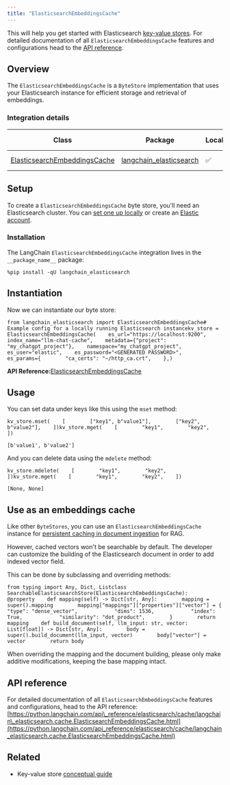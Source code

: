 ```yaml
---
title: "ElasticsearchEmbeddingsCache"
---
```


This will help you get started with Elasticsearch [key-value stores](/oss/concepts/key_value_stores). For detailed documentation of all `ElasticsearchEmbeddingsCache` features and configurations head to the [API reference](https://python.langchain.com/api_reference/elasticsearch/cache/langchain_elasticsearch.cache.ElasticsearchEmbeddingsCache.html).

## Overview

The `ElasticsearchEmbeddingsCache` is a `ByteStore` implementation that uses your Elasticsearch instance for efficient storage and retrieval of embeddings.

### Integration details

| Class                                                                                                                                                          | Package                                                                                         | Local | JS support | Package downloads                                                                                   | Package latest                                                                                   |
| -------------------------------------------------------------------------------------------------------------------------------------------------------------- | ----------------------------------------------------------------------------------------------- | ----- | ---------- | --------------------------------------------------------------------------------------------------- | ------------------------------------------------------------------------------------------------ |
| [ElasticsearchEmbeddingsCache](https://python.langchain.com/api_reference/elasticsearch/cache/langchain_elasticsearch.cache.ElasticsearchEmbeddingsCache.html) | [langchain\_elasticsearch](https://python.langchain.com/api_reference/elasticsearch/index.html) | ✅     | ❌          | ![PyPI - Downloads](/images/oss/integrations/stores/elasticsearch/pypi/dm/langchain_elasticsearch) | ![PyPI - Version](/images/oss/integrations/stores/elasticsearch/pypi/v/langchain_elasticsearch) |

## Setup

To create a `ElasticsearchEmbeddingsCache` byte store, you'll need an Elasticsearch cluster. You can [set one up locally](https://www.elastic.co/downloads/elasticsearch) or create an [Elastic account](https://www.elastic.co/elasticsearch).

### Installation

The LangChain `ElasticsearchEmbeddingsCache` integration lives in the `__package_name__` package:

```
%pip install -qU langchain_elasticsearch
```

## Instantiation

Now we can instantiate our byte store:

```
from langchain_elasticsearch import ElasticsearchEmbeddingsCache# Example config for a locally running Elasticsearch instancekv_store = ElasticsearchEmbeddingsCache(    es_url="https://localhost:9200",    index_name="llm-chat-cache",    metadata={"project": "my_chatgpt_project"},    namespace="my_chatgpt_project",    es_user="elastic",    es_password="<GENERATED PASSWORD>",    es_params={        "ca_certs": "~/http_ca.crt",    },)
```

**API Reference:**[ElasticsearchEmbeddingsCache](https://python.langchain.com/api_reference/elasticsearch/cache/langchain_elasticsearch.cache.ElasticsearchEmbeddingsCache.html)

## Usage

You can set data under keys like this using the `mset` method:

```
kv_store.mset(    [        ["key1", b"value1"],        ["key2", b"value2"],    ])kv_store.mget(    [        "key1",        "key2",    ])
```

```
[b'value1', b'value2']
```

And you can delete data using the `mdelete` method:

```
kv_store.mdelete(    [        "key1",        "key2",    ])kv_store.mget(    [        "key1",        "key2",    ])
```

```
[None, None]
```

## Use as an embeddings cache

Like other `ByteStores`, you can use an `ElasticsearchEmbeddingsCache` instance for [persistent caching in document ingestion](/oss/how_to/caching_embeddings) for RAG.

However, cached vectors won't be searchable by default. The developer can customize the building of the Elasticsearch document in order to add indexed vector field.

This can be done by subclassing and overriding methods:

```
from typing import Any, Dict, Listclass SearchableElasticsearchStore(ElasticsearchEmbeddingsCache):    @property    def mapping(self) -> Dict[str, Any]:        mapping = super().mapping        mapping["mappings"]["properties"]["vector"] = {            "type": "dense_vector",            "dims": 1536,            "index": True,            "similarity": "dot_product",        }        return mapping    def build_document(self, llm_input: str, vector: List[float]) -> Dict[str, Any]:        body = super().build_document(llm_input, vector)        body["vector"] = vector        return body
```

When overriding the mapping and the document building, please only make additive modifications, keeping the base mapping intact.

## API reference

For detailed documentation of all `ElasticsearchEmbeddingsCache` features and configurations, head to the API reference: [https://python.langchain.com/api\_reference/elasticsearch/cache/langchain\_elasticsearch.cache.ElasticsearchEmbeddingsCache.html](https://python.langchain.com/api_reference/elasticsearch/cache/langchain_elasticsearch.cache.ElasticsearchEmbeddingsCache.html)

## Related

* Key-value store [conceptual guide](/oss/concepts/key_value_stores)
